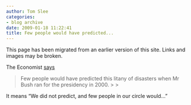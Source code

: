 ```yaml
---
author: Tom Slee
categories:
- blog archive
date: 2009-01-18 11:22:41
title: Few people would have predicted...
---
```


::: {.callout-note}

This page has been migrated from an earlier version of this site. 
Links and images may be broken.

:::



				

The Economist [says ](http://www.economist.com/world/unitedstates/displaystory.cfm?story_id=12931660)

<blockquote>Few people would have predicted this litany of disasters when Mr Bush ran for the presidency in 2000.
> 
> </blockquote>

  


It means "We did not predict, and few people in our circle would..."


		
